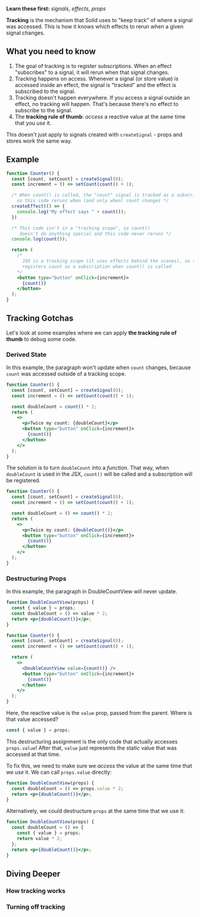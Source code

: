 <Title>Tracking</Title>

**Learn these first:** _signals_, _effects_, _props_

**Tracking** is the mechanism that Solid uses to "keep track" of where a signal was accessed.
This is how it knows which effects to rerun when a given signal changes.

## What you need to know

1. The goal of tracking is to register subscriptions. When an effect "subscribes" to a signal, it will rerun when that signal changes.
2. Tracking happens on access. Whenever a signal (or store value) is accessed inside an effect, the signal is "tracked" and the effect is subscribed to the signal.
3. Tracking doesn't happen everywhere. If you access a signal outside an effect, no tracking will happen. That's because there's no effect to subscribe to the signal.
4. The **tracking rule of thumb**: _access_ a reactive value at the same time that you _use_ it.

This doesn't just apply to signals created with `createSignal` - props and stores work the same way.

## Example

```jsx
function Counter() {
  const [count, setCount] = createSignal(0);
  const increment = () => setCount(count() + 1);

  /* When count() is called, the "count" signal is tracked as a subscription of this effect,
    so this code reruns when (and only when) count changes */
  createEffect(() => {
    console.log("My effect says " + count());
  })

  /* This code isn't in a "tracking scope", so count()
     doesn't do anything special and this code never reruns */
  console.log(count());

  return (
    /*
      JSX is a tracking scope (it uses effects behind the scenes), so this code
      registers count as a subscription when count() is called
    */
    <button type="button" onClick={increment}>
      {count()}
    </button>
  );
}
```

## Tracking Gotchas

Let's look at some examples where we can apply **the tracking rule of thumb** to debug some code.

### Derived State

In this example, the paragraph won't update when `count` changes, because `count` was accessed outside of a tracking scope.

```jsx
function Counter() {
  const [count, setCount] = createSignal(0);
  const increment = () => setCount(count() + 1);

  const doubleCount = count() * 2;
  return (
    <>
      <p>Twice my count: {doubleCount}</p>
      <button type="button" onClick={increment}>
        {count()}
      </button>
    </>
  );
}
```

The solution is to turn `doubleCount` into a _function_. That way, when `doubleCount` is used
in the JSX, `count()` will be called and a subscription will be registered.

```jsx
function Counter() {
  const [count, setCount] = createSignal(0);
  const increment = () => setCount(count() + 1);

  const doubleCount = () => count() * 2;
  return (
    <>
      <p>Twice my count: {doubleCount()}</p>
      <button type="button" onClick={increment}>
        {count()}
      </button>
    </>
  );
}
```

### Destructuring Props

In this example, the paragraph in DoubleCountView will never update.

```jsx
function DoubleCountView(props) {
  const { value } = props;
  const doubleCount = () => value * 2;
  return <p>{doubleCount()}</p>;
}

function Counter() {
  const [count, setCount] = createSignal(0);
  const increment = () => setCount(count() + 1);

  return (
    <>
      <DoubleCountView value={count()} />
      <button type="button" onClick={increment}>
        {count()}
      </button>
    </>
  );
}
```

Here, the reactive value is the `value` prop, passed from the parent. Where is that value accessed?

```jsx
const { value } = props;
```

This destructuring assignment is the only code that actually accesses `props.value`!
After that, `value` just represents the static value that was accessed at that time.

To fix this, we need to make sure we _access_ the value at the same time that we _use_ it.
We can call `props.value` directly:

```jsx
function DoubleCountView(props) {
  const doubleCount = () => props.value * 2;
  return <p>{doubleCount()}</p>;
}
```

Alternatively, we could destructure `props` at the same time that we use it:

```jsx
function DoubleCountView(props) {
  const doubleCount = () => {
    const { value } = props;
    return value * 2;
  };
  return <p>{doubleCount()}</p>;
}
```

## Diving Deeper

### How tracking works

### Turning off tracking

```

```
